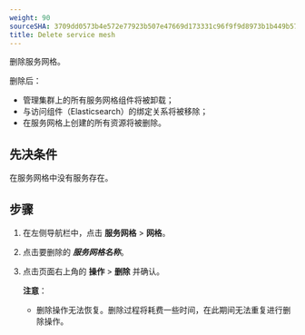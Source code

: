 ```yaml
---
weight: 90
sourceSHA: 3709dd0573b4e572e77923b507e47669d173331c96f9f9d8973b1b449b57f687
title: Delete service mesh
---
```


删除服务网格。

删除后：

- 管理集群上的所有服务网格组件将被卸载；
- 与访问组件（Elasticsearch）的绑定关系将被移除；
- 在服务网格上创建的所有资源将被删除。

## 先决条件

在服务网格中没有服务存在。

## 步骤

1. 在左侧导航栏中，点击 **服务网格** > **网格**。

2. 点击要删除的 ***服务网格名称***。

3. 点击页面右上角的 **操作** > **删除** 并确认。

   **注意**：

   - 删除操作无法恢复。删除过程将耗费一些时间，在此期间无法重复进行删除操作。
